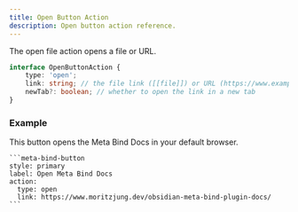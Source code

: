 ```yaml
---
title: Open Button Action
description: Open button action reference.
---
```


The open file action opens a file or URL.

```ts
interface OpenButtonAction {
	type: 'open';
	link: string; // the file link ([[file]]) or URL (https://www.example.com) to open
	newTab?: boolean; // whether to open the link in a new tab
}
```

### Example

This button opens the Meta Bind Docs in your default browser.

````custom_markdown {5-6}
```meta-bind-button
style: primary
label: Open Meta Bind Docs
action:
  type: open
  link: https://www.moritzjung.dev/obsidian-meta-bind-plugin-docs/
```
````
